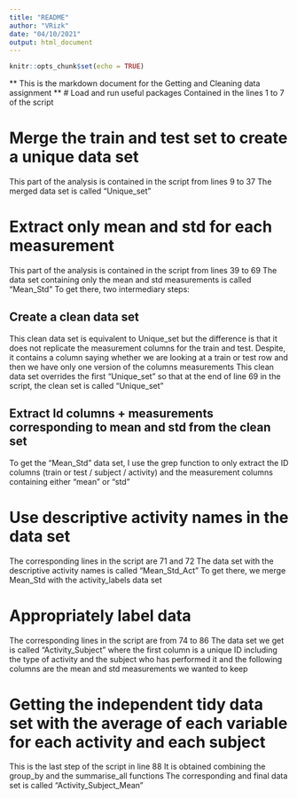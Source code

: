 ---
title: "README"
author: "VRizk"
date: "04/10/2021"
output: html_document
---

```{r setup, include=FALSE}
knitr::opts_chunk$set(echo = TRUE)
```

** This is the markdown document for the Getting and Cleaning data assignment **
# Load and run useful packages
Contained in the lines 1 to 7 of the script

# Merge the train and test set to create a unique data set
This part of the analysis is contained in the script from lines 9 to 37
The merged data set is called "Unique_set"

# Extract only mean and std for each measurement
This part of the analysis is contained in the script from lines 39 to 69
The data set containing only the mean and std measurements is called "Mean_Std"
To get there, two intermediary steps:

## Create a clean data set
This clean data set is equivalent to Unique_set but the difference is that it does not replicate the measurement columns for the train and test. Despite, it contains a column saying whether we are looking at a train or test row and then we have only one version of the columns measurements
This clean data set overrides the first "Unique_set" so that at the end of line 69 in the script, the clean set is called "Unique_set"

## Extract Id columns + measurements corresponding to mean and std from the clean set
To get the "Mean_Std" data set, I use the grep function to only extract the ID columns (train or test / subject / activity) and the measurement columns containing either "mean" or "std"

# Use descriptive activity names in the data set
The corresponding lines in the script are 71 and 72
The data set with the descriptive activity names is called "Mean_Std_Act"
To get there, we merge Mean_Std with the activity_labels data set

# Appropriately label data
The corresponding lines in the script are from 74 to 86
The data set we get is called "Activity_Subject" where the first column is a unique ID including the type of activity and the subject who has performed it and the following columns are the mean and std measurements we wanted to keep

# Getting the independent tidy data set with the average of each variable for each activity and each subject
This is the last step of the script in line 88
It is obtained combining the group_by and the summarise_all functions
The corresponding and final data set is called "Activity_Subject_Mean"

